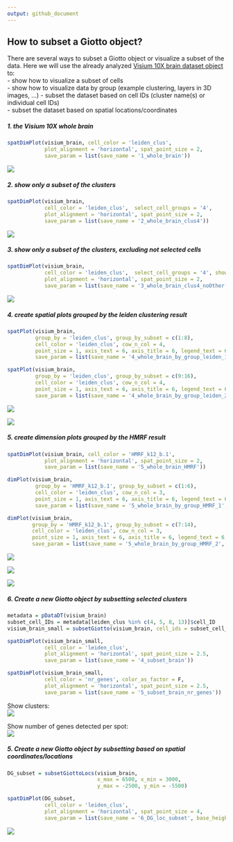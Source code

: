 ```yaml
---
output: github_document
---
```


## How to subset a Giotto object?

There are several ways to subset a Giotto object or visualize a subset of the data. Here we will use the already analyzed [Visium 10X brain dataset object](./inst/examples/mouse_visium_brain/mouse_visium_brain_Giotto_v0.1.3.md) to:  
- show how to visualize a subset of cells  
- show how to visualize data by group (example clustering, layers in 3D images, ...)
- subset the dataset based on cell IDs (cluster name(s) or individual cell IDs)  
- subset the dataset based on spatial locations/coordinates  



##### 1. the Visium 10X whole brain  
```r
spatDimPlot(visium_brain, cell_color = 'leiden_clus',
            plot_alignment = 'horizontal', spat_point_size = 2,
            save_param = list(save_name = '1_whole_brain'))
```

![](./figures/1_whole_brain.png)


##### 2. show only a subset of the clusters 
```r
spatDimPlot(visium_brain,
            cell_color = 'leiden_clus',  select_cell_groups = '4',
            plot_alignment = 'horizontal', spat_point_size = 2,
            save_param = list(save_name = '2_whole_brain_clus4'))
```

![](./figures/2_whole_brain_clus4.png)


##### 3. show only a subset of the clusters, excluding not selected cells
```r
spatDimPlot(visium_brain,
            cell_color = 'leiden_clus',  select_cell_groups = '4', show_other_cells = F,
            plot_alignment = 'horizontal', spat_point_size = 2,
            save_param = list(save_name = '3_whole_brain_clus4_noOther'))
```

![](./figures/3_whole_brain_clus4_noOther.png)  



##### 4. create spatial plots grouped by the leiden clustering result
```r
spatPlot(visium_brain,
         group_by = 'leiden_clus', group_by_subset = c(1:8),
         cell_color = 'leiden_clus', cow_n_col = 4,
         point_size = 1, axis_text = 6, axis_title = 6, legend_text = 6,
         save_param = list(save_name = '4_whole_brain_by_group_leiden_1', base_height = 4, base_width = 8))

spatPlot(visium_brain,
         group_by = 'leiden_clus', group_by_subset = c(9:16),
         cell_color = 'leiden_clus', cow_n_col = 4,
         point_size = 1, axis_text = 6, axis_title = 6, legend_text = 6,
         save_param = list(save_name = '4_whole_brain_by_group_leiden_2', base_height = 4, base_width = 8))
```

![](./figures/4_whole_brain_by_group_leiden_1.png)  

![](./figures/4_whole_brain_by_group_leiden_2.png)  


##### 5. create dimension plots grouped by the HMRF result
```r
spatDimPlot(visium_brain, cell_color = 'HMRF_k12_b.1',
            plot_alignment = 'horizontal', spat_point_size = 2,
            save_param = list(save_name = '5_whole_brain_HMRF'))

dimPlot(visium_brain,
         group_by = 'HMRF_k12_b.1', group_by_subset = c(1:6),
         cell_color = 'leiden_clus', cow_n_col = 3,
         point_size = 1, axis_text = 6, axis_title = 6, legend_text = 6,
         save_param = list(save_name = '5_whole_brain_by_group_HMRF_1', base_height = 4, base_width = 8))

dimPlot(visium_brain,
        group_by = 'HMRF_k12_b.1', group_by_subset = c(7:14),
        cell_color = 'leiden_clus', cow_n_col = 3,
        point_size = 1, axis_text = 6, axis_title = 6, legend_text = 6,
        save_param = list(save_name = '5_whole_brain_by_group_HMRF_2', base_height = 4, base_width = 8))

```

![](./figures/5_whole_brain_HMRF.png)  

![](./figures/5_whole_brain_by_group_HMRF_1.png)  


![](./figures/5_whole_brain_by_group_HMRF_2.png)  




##### 6. Create a new Giotto object by subsetting selected clusters
```r
metadata = pDataDT(visium_brain)
subset_cell_IDs = metadata[leiden_clus %in% c(4, 5, 8, 13)]$cell_ID
visium_brain_small = subsetGiotto(visium_brain, cell_ids = subset_cell_IDs)

spatDimPlot(visium_brain_small,
            cell_color = 'leiden_clus', 
            plot_alignment = 'horizontal', spat_point_size = 2.5,
            save_param = list(save_name = '4_subset_brain'))

spatDimPlot(visium_brain_small,
            cell_color = 'nr_genes', color_as_factor = F,
            plot_alignment = 'horizontal', spat_point_size = 2.5,
            save_param = list(save_name = '5_subset_brain_nr_genes'))
```

Show clusters:  
![](./figures/6_subset_brain.png)


Show number of genes detected per spot:  
![](./figures/6_subset_brain_nr_genes.png)  





##### 5.  Create a new Giotto object by subsetting based on spatial coordinates/locations
```r
DG_subset = subsetGiottoLocs(visium_brain,
                             x_max = 6500, x_min = 3000,
                             y_max = -2500, y_min = -5500)

spatDimPlot(DG_subset,
            cell_color = 'leiden_clus', 
            plot_alignment = 'horizontal', spat_point_size = 4,
            save_param = list(save_name = '6_DG_loc_subset', base_height = 4))
```


![](./figures/7_DG_loc_subset.png)






